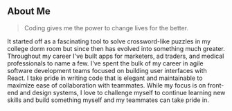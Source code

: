 ## About Me

>  Coding gives me the power to change lives for the better.

It started off as a fascinating tool to solve crossword-like puzzles in my college dorm room but since then has evolved into something much greater.
Throughout my career I've built apps for marketers, ad traders, and medical professionals
          to name a few. I've spent the bulk of my career in
          agile software development teams focused on building user interfaces
          with React. I take pride in writing code that is elegant and maintainable to 
          maximize ease of collaboration with teammates. While my focus is on front-end and design systems, I love to challenge myself to continue learning new skills and build something myself and my teammates can take pride in.
